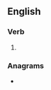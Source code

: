 ==English==

===Verb===
{{head|en|present participle}}

# {{present participle of|execrate|lang=en|nocat=1}}

===Anagrams===
* {{anagrams|en|a=aceeginrtx|excreating|extragenic}}